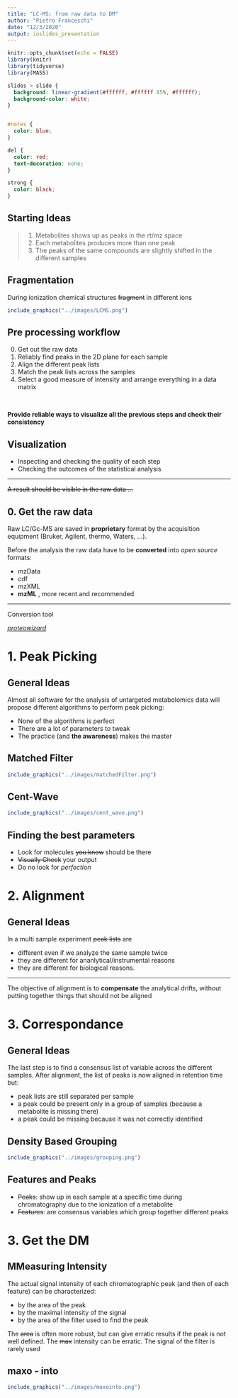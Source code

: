 ```yaml
---
title: "LC-MS: from raw data to DM"
author: "Pietro Franceschi"
date: "12/3/2020"
output: ioslides_presentation
---
```


```r
knitr::opts_chunk$set(echo = FALSE)
library(knitr)
library(tidyverse)
library(MASS)
```


```css

slides > slide {
  background: linear-gradient(#ffffff, #ffffff 85%, #ffffff);
  background-color: white;
}


#notes {
  color: blue;
}

del {
  color: red;
  text-decoration: none;
}

strong {
  color: black;
}

```
## Starting Ideas {#notes }

>1. Metabolites shows up as peaks in the rt/mz space
>2. Each metabolites produces more than one peak
>3. The peaks of the same compounds are slightly shifted in the  different samples


## Fragmentation

During ionization chemical structures ~~fragment~~ in different ions

```r
include_graphics("../images/LCMS.png")
```


## Pre processing workflow

0. Get out the raw data
1. Reliably find peaks in the 2D plane for each sample
2. Align the different peak lists 
3. Match the peak lists across the samples
3. Select a good measure of intensity and arrange everything in a data matrix


<br>

**Provide reliable ways to visualize all the previous steps and check their consistency**

## Visualization

- Inspecting and checking the quality of each step
- Checking the outcomes of the statistical analysis

<hr>


~~A result should be visible in the raw data ...~~



## 0. Get the raw data

Raw LC/Gc-MS are saved in **proprietary** format by the acquisition equipment (Bruker, Agilent, thermo, Waters, ...). 

Before the analysis the raw data have to be **converted** into _open source_ formats:

- mzData
- cdf
- mzXML
- **mzML** , more recent and recommended

<hr>

Conversion tool

[_proteowizard_](http://proteowizard.sourceforge.net/)



# 1. Peak Picking

## General Ideas

Almost all software for the analysis of untargeted metabolomics data will propose different algorithms to perform peak picking:

* None of the algorithms is perfect
* There are a lot of parameters to tweak
* The practice (and **the awareness**) makes the master



## Matched Filter

```r
include_graphics("../images/matchedFilter.png")
```


## Cent-Wave

```r
include_graphics("../images/cent_wave.png")
```


## Finding the best parameters

* Look for molecules ~~you know~~ should be there
* ~~Visually Check~~ your output
* Do no look for _perfection_

# 2. Alignment

## General Ideas

In a multi sample experiment ~~peak lists~~ are

* different even if we analyze the same sample twice
* they are different for ananlytical/instrumental reasons
* they are different for biological reasons.

<hr>

The objective of alignment is to **compensate** the analytical drifts, without putting together things that should not be aligned

# 3. Correspondance

## General Ideas

The last step is to find a consensus list of variable across the different samples. After alignment, the list of peaks is now aligned in retention time but:

* peak lists are still separated per sample
* a peak could be present only in a group of samples (because a metabolite is missing there)
* a peak could be missing because it was not correctly identified

## Density Based Grouping

```r
include_graphics("../images/grouping.png")
```


## Features and Peaks

* ~~Peaks~~: show up in each sample at a specific time during chromatography due to the ionization of a metabolite
* ~~Features~~: are consensus variables which group together different peaks 


# 3. Get the DM

## MMeasuring Intensity

The actual signal intensity of each chromatographic peak (and then of each feature) can be characterized:

* by the area of the peak
* by the maximal intensity of the signal
* by the area of the filter used to find the peak

The ~~area~~ is often more robust, but can give erratic results if the peak is not well defined. The ~~max~~ intensity can be erratic. The signal of the filter is rarely used

## maxo - into

```r
include_graphics("../images/maxointo.png")
```












